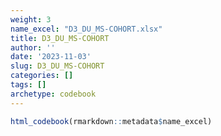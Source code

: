 ```yaml
---
weight: 3
name_excel: "D3_DU_MS-COHORT.xlsx"
title: D3_DU_MS-COHORT
author: ''
date: '2023-11-03'
slug: D3_DU_MS-COHORT
categories: []
tags: []
archetype: codebook
---
```


```r
html_codebook(rmarkdown::metadata$name_excel)
```
